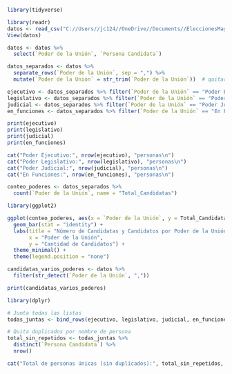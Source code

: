 ```{r}
library(tidyverse)
```

```{r}
library(readr)
datos <- read_csv("C://Users//jc124//OneDrive//Documents//EleccionesMagistrados//05.csv")
View(datos)
```

```{r}
datos <- datos %>%
  select(`Poder de la Unión`, `Persona Candidata`)
```

```{r}
datos_separados <- datos %>%
  separate_rows(`Poder de la Unión`, sep = ",") %>%
  mutate(`Poder de la Unión` = str_trim(`Poder de la Unión`))  # quitar espacios
```

```{r}
ejecutivo <- datos_separados %>% filter(`Poder de la Unión` == "Poder Ejecutivo")
legislativo <- datos_separados %>% filter(`Poder de la Unión` == "Poder Legislativo")
judicial <- datos_separados %>% filter(`Poder de la Unión` == "Poder Judicial")
en_funciones <- datos_separados %>% filter(`Poder de la Unión` == "En Funciones")
```

```{r}
print(ejecutivo)
print(legislativo)
print(judicial)
print(en_funciones)
```

```{r}
cat("Poder Ejecutivo:", nrow(ejecutivo), "personas\n")
cat("Poder Legislativo:", nrow(legislativo), "personas\n")
cat("Poder Judicial:", nrow(judicial), "personas\n")
cat("En Funciones:", nrow(en_funciones), "personas\n")
```
```{r}
conteo_poderes <- datos_separados %>%
  count(`Poder de la Unión`, name = "Total_Candidatas")
```

```{r}
library(ggplot2)

ggplot(conteo_poderes, aes(x = `Poder de la Unión`, y = Total_Candidatas, fill = `Poder de la Unión`)) +
  geom_bar(stat = "identity") +
  labs(title = "Número de Candidatas y Candidatos por Poder de la Unión",
       x = "Poder de la Unión",
       y = "Cantidad de Candidatos") +
  theme_minimal() +
  theme(legend.position = "none")
```
```{r}
candidatas_varios_poderes <- datos %>%
  filter(str_detect(`Poder de la Unión`, ","))

print(candidatas_varios_poderes)
```

```{r}
library(dplyr)

# Junta todas las listas
todas_juntas <- bind_rows(ejecutivo, legislativo, judicial, en_funciones)

# Quita duplicados por nombre de persona
total_sin_repetidos <- todas_juntas %>%
  distinct(`Persona Candidata`) %>%
  nrow()

cat("Total de personas únicas (sin duplicados):", total_sin_repetidos, "\n")
```
